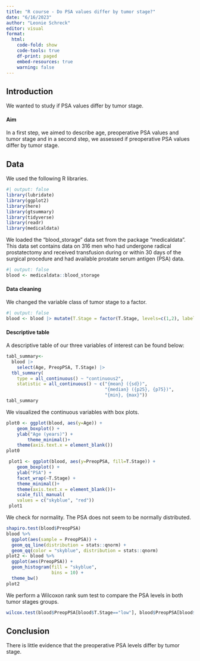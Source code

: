 ```yaml
---
title: "R course - Do PSA values differ by tumor stage?"
date: "6/16/2023"
author: "Leonie Schreck"
editor: visual
format:
  html:
    code-fold: show
    code-tools: true
    df-print: paged
    embed-resources: true
    warning: false
---
```


## Introduction

We wanted to study if PSA values differ by tumor stage.

#### **Aim**

In a first step, we aimed to describe age, preoperative PSA values and tumor stage and in a second step, we assessed if preoperative PSA values differ by tumor stage.

## Data

We used the following R libraries.

```r
#| output: false
library(lubridate)
library(ggplot2)
library(here)
library(gtsummary)
library(tidyverse)
library(readr)
library(medicaldata)
```

We loaded the "blood_storage" data set from the package "medicaldata". This data set contains data on 316 men who had undergone radical prostatectomy and received transfusion during or within 30 days of the surgical procedure and had available prostate serum antigen (PSA) data.

```r
#| output: false
blood <- medicaldata::blood_storage

```

#### **Data cleaning**

We changed the variable class of tumor stage to a factor.

```r
#| output: false
blood <- blood |> mutate(T.Stage = factor(T.Stage, levels=c(1,2), labels=c("low","high")))

```

#### Descriptive table

A descriptive table of our three variables of interest can be found below:

```r
tabl_summary<-
  blood |>
    select(Age, PreopPSA, T.Stage) |>
  tbl_summary(
    type = all_continuous() ~ "continuous2",
    statistic = all_continuous() ~ c("{mean} ({sd})", 
                                     "{median} ({p25}, {p75})", 
                                     "{min}, {max}"))
tabl_summary
```

We visualized the continuous variables with box plots.

```r
plot0 <- ggplot(blood, aes(y=Age)) + 
    geom_boxplot() + 
    ylab("Age (years)") +
        theme_minimal()+
    theme(axis.text.x = element_blank())
plot0

 plot1 <- ggplot(blood, aes(y=PreopPSA, fill=T.Stage)) + 
    geom_boxplot() + 
    ylab("PSA") +
    facet_wrap(~T.Stage) +
    theme_minimal()+
    theme(axis.text.x = element_blank())+
    scale_fill_manual(
    values = c("skyblue", "red"))
 plot1
```

We check for normality. The PSA does not seem to be normally distributed.

```r
shapiro.test(blood$PreopPSA)
blood %>%
  ggplot(aes(sample = PreopPSA)) + 
  geom_qq_line(distribution = stats::qnorm) +
  geom_qq(color = "skyblue", distribution = stats::qnorm)
plot2 <- blood %>%
  ggplot(aes(PreopPSA)) +
  geom_histogram(fill = "skyblue",
                 bins = 10) +
  theme_bw()
plot2
```

We perform a Wilcoxon rank sum test to compare the PSA levels in both tumor stages groups.

```r
wilcox.test(blood$PreopPSA[blood$T.Stage=="low"], blood$PreopPSA[blood$T.Stage=="high"])

```

## Conclusion

There is little evidence that the preoperative PSA levels differ by tumor stage.
